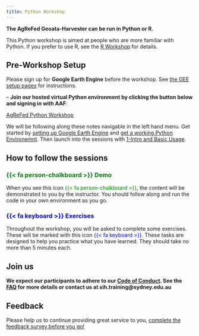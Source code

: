 ```yaml
---
title: Python Workshop
---
```

**The AgReFed Geoata-Harvester can be run in Python or R. **

This Python workshop is aimed at people who are more familiar with Python. If you prefer to use R, see the [R Workshop](/rdocs/r00-workshop.qmd) for details.

::: callout-important
## Pre-Workshop Setup
Please sign up for **Google Earth Engine** before the workshop. See [the GEE setup pages](/pydocs/setup-gee) for instructions.
:::

-- **Join our hosted virtual Python environment by clicking the button below and signing in with AAF**:

[AgReFed Python Workshop](https://jupyterhub.rc.nectar.org.au/){target="_blank"}

We will be following along these notes navigable in the left hand menu. Get started by [setting up Google Earth Engine](/pydocs/setup-gee) and [get a working Python Environemnt](/pydocs/setup-python). Then launch into the sessions with [1-Intro and Basic Usage](/pydocs/p10-basic).

## How to follow the sessions


### [{{< fa person-chalkboard >}} Demo]{style="color: green;"}

When you see this icon [{{< fa person-chalkboard >}}]{style="color: green;"}, the content will be demonstrated to you by the instructor. You should follow along and run the code in your own environment as you go.


### [{{< fa keyboard >}} Exercises]{style="color: blue;"}

Throughout the workshop, you will be asked to complete some exercises. These will be marked with this icon [{{< fa keyboard >}}]{style="color: blue;"}. These tasks are designed to help you practice what you have learned. They should take no more than 5 minutes each.


## Join us


::: callout-important
**We expect our participants to adhere to our [Code of Conduct](/code-of-conduct.qmd).
See the [FAQ](/faq.qmd) for more details or contact us at sih.training@sydney.edu.au**
:::

## Feedback

Please help us to continue providing great service to you, [complete the feedback survey before you go!](https://redcap.sydney.edu.au/surveys/?s=FJ33MYNCRR&training=56&training_date=2023-02-02)



